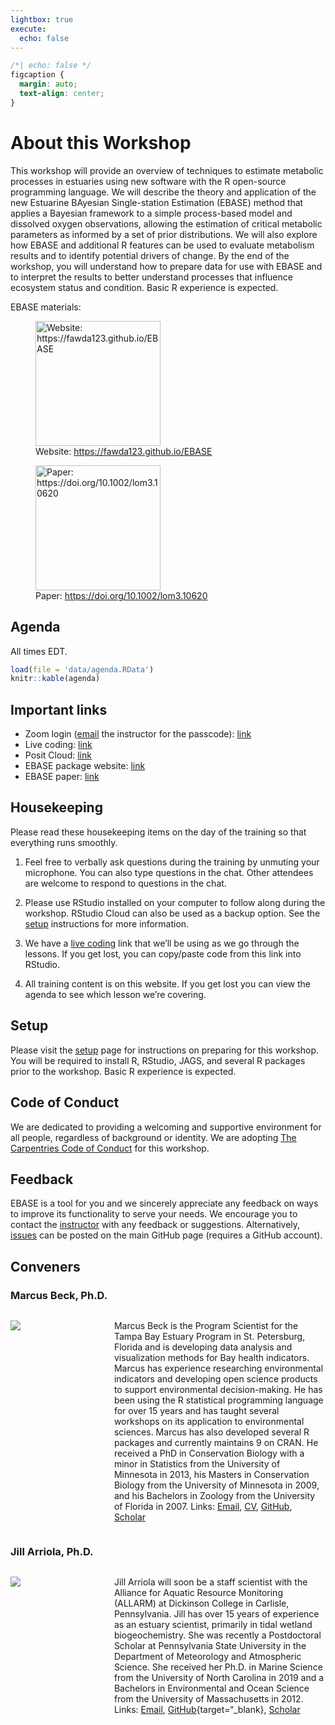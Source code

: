 ```yaml
---
lightbox: true
execute:
  echo: false
---
```


```css
/*| echo: false */
figcaption {
  margin: auto;
  text-align: center;
}
```

# About this Workshop {.unnumbered}

This workshop will provide an overview of techniques to estimate metabolic processes in estuaries using new software with the R open-source programming language. We will describe the theory and application of the new Estuarine BAyesian Single-station Estimation (EBASE) method that applies a Bayesian framework to a simple process-based model and dissolved oxygen observations, allowing the estimation of critical metabolic parameters as informed by a set of prior distributions.  We will also explore how EBASE and additional R features can be used to evaluate metabolism results and to identify potential drivers of change.  By the end of the workshop, you will understand how to prepare data for use with EBASE and to interpret the results to better understand processes that influence ecosystem status and condition. Basic R experience is expected.

EBASE materials:

::: {layout-ncol=2 layout-valign="center"}

![Website: <https://fawda123.github.io/EBASE>](figs/logo.png){height=200}

![Paper: <https://doi.org/10.1002/lom3.10620>](figs/paper.png){height=200}

:::

## Agenda {.unnumbered}

All times EDT. 

```r
load(file = 'data/agenda.RData')
knitr::kable(agenda)
```

## Important links {.unnumbered}

* Zoom login ([email](mailto:mbeck@tbep.org) the instructor for the passcode): [link](https://www.google.com/url?q=https://us06web.zoom.us/j/86439160923?pwd%3Dqo9MxYMpUI0k3bO5fCr0uNcmBu2ugy.1&sa=D&source=calendar&ust=1725458721584834&usg=AOvVaw03aUScSC7RbxQeXTkGQWj7){target="_blank"} 
* Live coding: [link](https://tinyurl.com/live-ebase){target="_blank"}
* Posit Cloud: [link](https://posit.cloud/content/8518890){target="_blank"}
* EBASE package website: [link](https://fawda123.github.io/EBASE){target="_blank"}
* EBASE paper: [link](https://doi.org/10.1002/lom3.10620){target="_blank"}

## Housekeeping {.unnumbered}

Please read these housekeeping items on the day of the training so that everything runs smoothly. 

1. Feel free to verbally ask questions during the training by unmuting your microphone.  You can also type questions in the chat.  Other attendees are welcome to respond to questions in the chat.  
1. Please use RStudio installed on your computer to follow along during the workshop.  RStudio Cloud can also be used as a backup option.  See the [setup](setup.qmd) instructions for more information.

1. We have a [live coding](https://tinyurl.com/live-ebase){target="_blank"} link that we’ll be using as we go through the lessons. If you get lost, you can copy/paste code from this link into RStudio.

1. All training content is on this website. If you get lost you can view the agenda to see which lesson we’re covering.

## Setup {.unnumbered}

Please visit the [setup](setup.qmd) page for instructions on preparing for this workshop. You will be required to install R, RStudio, JAGS, and several R packages prior to the workshop. Basic R experience is expected.

## Code of Conduct {.unnumbered}

We are dedicated to providing a welcoming and supportive environment for all people, regardless of background or identity. We are adopting [The Carpentries Code of Conduct](https://docs.carpentries.org/topic_folders/policies/code-of-conduct.html){target="_blank"} for this workshop.

## Feedback {.unnumered}

EBASE is a tool for you and we sincerely appreciate any feedback on ways to improve its functionality to serve your needs.  We encourage you to contact the [instructor](mailto:mbeck@tbep.org) with any feedback or suggestions.  Alternatively, [issues](https://github.com/fawda123/EBASE/issues){target="_blank"} can be posted on the main GitHub page (requires a GitHub account).

## Conveners {.unnumbered}

### Marcus Beck, Ph.D.

::: columns

::: {.column width="30%"}
![](figs/headshot_marcus.jpg)
:::

::: {.column .p-right width="70%"}
Marcus Beck is the Program Scientist for the Tampa Bay Estuary Program in St. Petersburg, Florida and is developing data analysis and visualization methods for Bay health indicators. Marcus has experience researching environmental indicators and developing open science products to support environmental decision-making. He has been using the R statistical programming language for over 15 years and has taught several workshops on its application to environmental sciences. Marcus has also developed several R packages and currently maintains 9 on CRAN. He received a PhD in Conservation Biology with a minor in Statistics from the University of Minnesota in 2013, his Masters in Conservation Biology from the University of Minnesota in 2009, and his Bachelors in Zoology from the University of Florida in 2007. Links: [Email](mailto:mbeck@tbep.org){target="_blank"}, [CV](https://fawda123.github.io/CV/Beck_CV.pdf){target="_blank"}, [GitHub](https://github.com/fawda123){target="_blank"}, [Scholar](https://scholar.google.com/citations?user=9ZDDQ_8AAAAJ&hl=en&authuser=2){target="_blank"}
:::

:::

### Jill Arriola, Ph.D.

::: columns

::: {.column width="30%"}
![](figs/headshot_jill.jpeg)
:::

::: {.column .p-right width="70%"}
Jill Arriola will soon be a staff scientist with the Alliance for Aquatic Resource Monitoring (ALLARM) at Dickinson College in Carlisle, Pennsylvania. Jill has over 15 years of experience as an estuary scientist, primarily in tidal wetland biogeochemistry. She was recently a Postdoctoral Scholar at Pennsylvania State University in the Department of Meteorology and Atmospheric Science. She received her Ph.D. in Marine Science from the University of North Carolina in 2019 and a Bachelors in Environmental and Ocean Science from the University of Massachusetts in 2012. Links: [Email](mailto:jva5648@psu.edu){target="_blank"}, [GitHub](https://github.com/jmarriola){target="_blank},  [Scholar](https://scholar.google.com/citations?user=qgHOuuQAAAAJ&hl=en&authuser=2&oi=ao){target="_blank"}
:::

:::